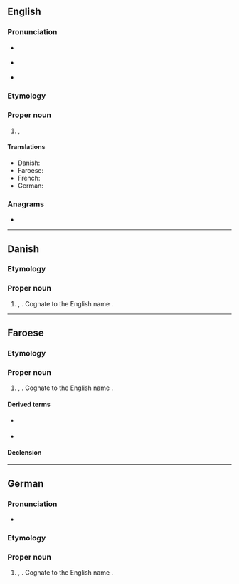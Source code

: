 {{also|bastian}}
==English==

===Pronunciation===
* {{a|RP}} {{IPA|en|/ˈbæsti.ən/}}
* {{a|US}} {{IPA|en|/ˈbæsti.ən/|/ˈbæstʃən/}}
* {{homophones|en|bastion}}

===Etymology===
{{aphetic form of|en|Sebastian}}

===Proper noun===
{{en-proper noun}}

# {{given name|en|male|from=Ancient Greek}}, {{diminutive of|en|Sebastian}}

====Translations====
{{trans-top|Cognates to Bastian}}
* Danish: {{t|da|Bastian}}
* Faroese: {{t|fo|Bastian}}
* French: {{t+|fr|Bastien}}
* German: {{t+|de|Bastian}}
{{trans-bottom}}

===Anagrams===
* {{anagrams|en|a=aabinst|abstain|banitsa}}

----

==Danish==

===Etymology===
{{clipping of|da|Sebastian}}

===Proper noun===
{{da-proper noun}}

# {{given name|da|male}}, {{diminutive of|da|Sebastian}}. Cognate to the English name {{m|en|Bastian}}.

----

==Faroese==

===Etymology===
{{clipping of|fo|Sebastian}}

===Proper noun===
{{head|fo|proper noun|g=m}}

# {{given name|fo|male}}, {{diminutive of|fr|Sebastian}}. Cognate to the English name {{m|en|Bastian}}.

====Derived terms====
* {{l|fo|Bastiansson}} {{gloss|son of Bastian}} {{qualifier|patronymic}}
* {{l|fo|Bastiansdóttir}} {{gloss|daughter of Bastian}} {{qualifier|patronymic}}

====Declension====
{{fo-decl-proper-noun-s-indef|Bastian|Bastian|Bastiani|Bastians}}

----

==German==

===Pronunciation===
* {{audio|de|De-Bastian.ogg|Audio}}

===Etymology===
{{clipping of|de|Sebastian}}

===Proper noun===
{{head|de|proper noun}}

# {{given name|de|male}}, {{diminutive of|de|Sebastian}}. Cognate to the English name {{m|en|Bastian}}.
